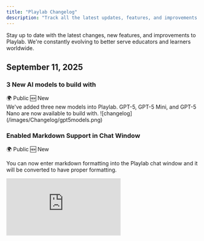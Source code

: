 ```yaml
---
title: "Playlab Changelog"
description: "Track all the latest updates, features, and improvements to Playlab"
---
```


Stay up to date with the latest changes, new features, and improvements to Playlab. We're constantly evolving to better serve educators and learners worldwide.

## September 11, 2025

### 3 New AI models to build with
<div style={{ display:"inline-flex",gap:"6px",marginBottom:"12px",flexWrap:"wrap" }}>
<span style={{ backgroundColor:"#10b981",color:"white",padding:"2px 8px",fontSize:"11px",fontWeight:"500",borderRadius:"4px",textTransform:"uppercase",letterSpacing:"0.025em" }}>
🌍 Public
</span>
<span style={{ backgroundColor:"#3b82f6",color:"white",padding:"2px 8px",fontSize:"11px",fontWeight:"500",borderRadius:"4px",textTransform:"uppercase",letterSpacing:"0.025em" }}>
🆕 New
</span>
</div>
We've added three new models into Playlab. GPT-5, GPT-5 Mini, and GPT-5 Nano are now available to build with.

<Frame>
  ![changelog](/images/Changelog/gpt5models.png)
</Frame>

### Enabled Markdown Support in Chat Window
<div style={{ display:"inline-flex",gap:"6px",marginBottom:"12px",flexWrap:"wrap" }}>
<span style={{ backgroundColor:"#10b981",color:"white",padding:"2px 8px",fontSize:"11px",fontWeight:"500",borderRadius:"4px",textTransform:"uppercase",letterSpacing:"0.025em" }}>
🌍 Public
</span>
<span style={{ backgroundColor:"#3b82f6",color:"white",padding:"2px 8px",fontSize:"11px",fontWeight:"500",borderRadius:"4px",textTransform:"uppercase",letterSpacing:"0.025em" }}>
🆕 New
</span>
</div>

You can now enter markdown formatting into the Playlab chat window and it will be converted to have proper formatting. 

<div style={{ position: "relative", paddingBottom: "60%", height: 0 }}>
  <iframe 
    src="https://www.loom.com/embed/6c1cc967d33f47bcba269a9ac3142150?sid=a1756e0f-9fd2-4cad-8b14-40ed5b8e32f2" 
    frameBorder="0" 
    webkitAllowFullScreen 
    mozAllowFullScreen 
    allowFullScreen 
    style={{ position: "absolute", top: 0, left: 0, width: "100%", height: "100%" }}
  />
</div>

## September 10, 2025

### Submitting feedback in Playlab
<div style={{ display:"inline-flex",gap:"6px",marginBottom:"12px",flexWrap:"wrap" }}>
<span style={{ backgroundColor:"#10b981",color:"white",padding:"2px 8px",fontSize:"11px",fontWeight:"500",borderRadius:"4px",textTransform:"uppercase",letterSpacing:"0.025em" }}>
🌍 Public
</span>
<span style={{ backgroundColor:"#3b82f6",color:"white",padding:"2px 8px",fontSize:"11px",fontWeight:"500",borderRadius:"4px",textTransform:"uppercase",letterSpacing:"0.025em" }}>
🆕 New
</span>
</div>

We've made it easier than for Playlab useres to share their thoughts and suggestions with our team. The new feedback system allows you to quickly report bugs, request features, or share general feedback directly from within Playlab.

<div style={{ position: "relative", paddingBottom: "60%", height: 0 }}>
  <iframe 
    src="https://www.loom.com/embed/88d7398c5ffb4d09bae1d63b7fc22499?sid=0325e575-3f42-4c62-926e-f1e6eddae197" 
    frameBorder="0" 
    webkitAllowFullScreen 
    mozAllowFullScreen 
    allowFullScreen 
    style={{ position: "absolute", top: 0, left: 0, width: "100%", height: "100%" }}
  />
</div>

> [Learn more about Submitting Feedback](https://learn.playlab.ai/features/Submitting%20Feedback/)


## August 30, 2025

### Updated Public Change Log

<div style={{ display:"inline-flex",gap:"6px",marginBottom:"12px",flexWrap:"wrap" }}>
<span style={{ backgroundColor:"#10b981",color:"white",padding:"2px 8px",fontSize:"11px",fontWeight:"500",borderRadius:"4px",textTransform:"uppercase",letterSpacing:"0.025em" }}>
🌍 Public

</span>

<span style={{ backgroundColor:"#f59e0b",color:"white",padding:"2px 8px",fontSize:"11px",fontWeight:"500",borderRadius:"4px",textTransform:"uppercase",letterSpacing:"0.025em" }}>
🔄 Update

</span>

</div>

We've enhanced our public change log with improved formatting and better organization. The updated change log now provides clearer visibility into feature releases, updates, and improvements across all Playlab tools and services.

This update includes streamlined navigation, better categorization of changes, and enhanced visual indicators for different types of updates to help users quickly identify relevant improvements to their workflow.

<Frame>
  ![changelog](/images/Changelog/changelog.png)
</Frame>

> [View the complete change log history](https://learn.playlab.ai/changelog/)

## August 26, 2025

### Standards Tool Release

<div style={{ display:"inline-flex",gap:"6px",marginBottom:"12px",flexWrap:"wrap" }}>
<span style={{ backgroundColor:"#10b981",color:"white",padding:"2px 8px",fontSize:"11px",fontWeight:"500",borderRadius:"4px",textTransform:"uppercase",letterSpacing:"0.025em" }}>
🌍 Public

</span>

<span style={{ backgroundColor:"#3b82f6",color:"white",padding:"2px 8px",fontSize:"11px",fontWeight:"500",borderRadius:"4px",textTransform:"uppercase",letterSpacing:"0.025em" }}>
🆕 New

</span>

</div>

The State Standards Knowledge Graph Tool transforms your Playlab apps by providing direct access to a comprehensive database of educational standards including Common Core State Standards (CCSS), Next Generation Science Standards (NGSS), and WIDA English Language Development standards.

Rather than relying on generic AI responses about educational standards, your app can now query specific, standards-aligned content that understands how every standard connects within state frameworks.

<iframe src="https://www.loom.com/embed/f417dc227e054c0bb5c3d525400b3296?sid=6c8afce3-573a-42c3-9b63-9d6fe27aeb09" width="100%" height="400" frameBorder="0" allowFullScreen />

> [Learn more about how to better leverage Standards by using the new Standard MCP Tools](https://learn.playlab.ai/features/MCP%20Standards/)

### IM Knowledge Graph Tool Update

<div style={{ display:"inline-flex",gap:"6px",marginBottom:"12px",flexWrap:"wrap" }}>
<span style={{ backgroundColor:"#10b981",color:"white",padding:"2px 8px",fontSize:"11px",fontWeight:"500",borderRadius:"4px",textTransform:"uppercase",letterSpacing:"0.025em" }}>
🌍 Public

</span>

<span style={{ backgroundColor:"#f59e0b",color:"white",padding:"2px 8px",fontSize:"11px",fontWeight:"500",borderRadius:"4px",textTransform:"uppercase",letterSpacing:"0.025em" }}>
🔄 Update

</span>

</div>

The Illustrative Mathematics Knowledge Graph tool has been updated to be more reliable, especially when fetching cooldowns for lessons, and is now available to all users.

> [Learn more about the IM Knowledge Graph Tool](https://learn.playlab.ai/features/MCP%20IMKG/)

---

## August 24, 2025

### Organization-Level References

<div style={{ display:"inline-flex",gap:"6px",marginBottom:"12px",flexWrap:"wrap" }}>
<span style={{ backgroundColor:"#7c3aed",color:"white",padding:"2px 8px",fontSize:"11px",fontWeight:"500",borderRadius:"4px",textTransform:"uppercase",letterSpacing:"0.025em" }}>
🏢 Enterprise

</span>

<span style={{ backgroundColor:"#3b82f6",color:"white",padding:"2px 8px",fontSize:"11px",fontWeight:"500",borderRadius:"4px",textTransform:"uppercase",letterSpacing:"0.025em" }}>
🆕 New

</span>

</div>

Organization-level references are now live. Similar to current workspace-level references, users can upload a reference via the reference library by selecting the Organization name. The reference will be immediately made available to all apps in that organization.

<Frame>
  <iframe src="https://drive.google.com/file/d/16PLS0VYYngHJ72CJ5Lt0pYypOK0xCyfY/preview" frameborder="0" webkitallowfullscreen mozallowfullscreen allowfullscreen style={{ width:"100%",height:"400px" }} />
</Frame>

> [Learn more about Organizational References](https://learn.playlab.ai/features/Organizational%20References)

---

## August 23, 2025

### Blog Link Addition

<div style={{ display:"inline-flex",gap:"6px",marginBottom:"12px",flexWrap:"wrap" }}>
<span style={{ backgroundColor:"#10b981",color:"white",padding:"2px 8px",fontSize:"11px",fontWeight:"500",borderRadius:"4px",textTransform:"uppercase",letterSpacing:"0.025em" }}>
🌍 Public

</span>

<span style={{ backgroundColor:"#3b82f6",color:"white",padding:"2px 8px",fontSize:"11px",fontWeight:"500",borderRadius:"4px",textTransform:"uppercase",letterSpacing:"0.025em" }}>
🆕 New

</span>

</div>

Added a link to the Playlab Blog in the desktop top navigation for easier access to company updates and resources.

<Frame>
  ![](/images/Changelog/blogbutton.png)
</Frame>

<Frame>
  
</Frame>

---

## August 22, 2025

### Canvas LTI Integration Improvements

<div style={{ display:"inline-flex",gap:"6px",marginBottom:"12px",flexWrap:"wrap" }}>
<span style={{ backgroundColor:"#7c3aed",color:"white",padding:"2px 8px",fontSize:"11px",fontWeight:"500",borderRadius:"4px",textTransform:"uppercase",letterSpacing:"0.025em" }}>
🏢 Enterprise

</span>

<span style={{ backgroundColor:"#f59e0b",color:"white",padding:"2px 8px",fontSize:"11px",fontWeight:"500",borderRadius:"4px",textTransform:"uppercase",letterSpacing:"0.025em" }}>
🔄 Update

</span>

</div>

Updated Canvas-provisioned users to land on their organization's apps page by default. Additionally, Canvas-provisioned users are now unable to create workspaces or apps by default, per institutional requirements.

### Moderation System Enhancement

<div style={{ display:"inline-flex",gap:"6px",marginBottom:"12px",flexWrap:"wrap" }}>
<span style={{ backgroundColor:"#10b981",color:"white",padding:"2px 8px",fontSize:"11px",fontWeight:"500",borderRadius:"4px",textTransform:"uppercase",letterSpacing:"0.025em" }}>
🌍 Public

</span>

<span style={{ backgroundColor:"#f59e0b",color:"white",padding:"2px 8px",fontSize:"11px",fontWeight:"500",borderRadius:"4px",textTransform:"uppercase",letterSpacing:"0.025em" }}>
🔄 Update

</span>

</div>

Switched the moderation system to use a custom Llama-4 Scout model based on analysis of weeks of usage data for improved accuracy and performance.

### Google Drive Export Tool Improvements

<div style={{ display:"inline-flex",gap:"6px",marginBottom:"12px",flexWrap:"wrap" }}>
<span style={{ backgroundColor:"#10b981",color:"white",padding:"2px 8px",fontSize:"11px",fontWeight:"500",borderRadius:"4px",textTransform:"uppercase",letterSpacing:"0.025em" }}>
🌍 Public

</span>

<span style={{ backgroundColor:"#f59e0b",color:"white",padding:"2px 8px",fontSize:"11px",fontWeight:"500",borderRadius:"4px",textTransform:"uppercase",letterSpacing:"0.025em" }}>
🔄 Update

</span>

</div>

Made various improvements to the Google Drive export tool in preparation for public release, including major UX enhancements.

> [Export to Google Drive demo app](https://www.loom.com/share/37617c279cb54a0e8f430d315a086e83?sid=10c3ffdb-bbe8-47e2-a8d5-c255fd3da7b7)

---

## August 21, 2025

### Move Apps to Workspace Feature

<div style={{ display:"inline-flex",gap:"6px",marginBottom:"12px",flexWrap:"wrap" }}>
<span style={{ backgroundColor:"#10b981",color:"white",padding:"2px 8px",fontSize:"11px",fontWeight:"500",borderRadius:"4px",textTransform:"uppercase",letterSpacing:"0.025em" }}>
🌍 Public

</span>

<span style={{ backgroundColor:"#3b82f6",color:"white",padding:"2px 8px",fontSize:"11px",fontWeight:"500",borderRadius:"4px",textTransform:"uppercase",letterSpacing:"0.025em" }}>
🆕 New

</span>

</div>

Moving apps to workspace allows you to transfer apps you’ve created from one workspace to another within your organization. This feature helps you reorganize your projects without the need to remix or duplicate apps when your workspace needs change.
This is particularly useful when you initially create an app in one workspace but later decide it would be better suited in a different workspace, or when you need to transfer personal projects to team workspaces.

<iframe src="https://www.loom.com/embed/171a27ee360842d7a25ae75bc021395a?sid=4ef5361e-2417-4536-99c3-e8c0ea8ce891" width="100%" height="400" frameBorder="0" allowFullScreen />

> [Learn how to move apps to different workspaces](https://learn.playlab.ai/features/Move%20Apps%20to%20Workspace)

---

## August 20, 2025

### MCP RAG Tools Release

<div style={{ display:"inline-flex",gap:"6px",marginBottom:"12px",flexWrap:"wrap" }}>
<span style={{ backgroundColor:"#10b981",color:"white",padding:"2px 8px",fontSize:"11px",fontWeight:"500",borderRadius:"4px",textTransform:"uppercase",letterSpacing:"0.025em" }}>
🌍 Public

</span>

<span style={{ backgroundColor:"#3b82f6",color:"white",padding:"2px 8px",fontSize:"11px",fontWeight:"500",borderRadius:"4px",textTransform:"uppercase",letterSpacing:"0.025em" }}>
🆕 New

</span>

</div>

The MCP RAG tool is now available to everybody to use. The Reference Search Tool transforms how your Playlab apps access and utilize uploaded reference materials. Instead of relying on the traditional reference system that finds only the 10 most similar snippets, this MCP-powered tool provides intelligent search capabilities that can navigate through your documents like an expert would, finding specific information with greater precision and context awareness.
Think of it like having a knowledgeable research assistant who knows exactly where to look in your filing cabinet. Rather than randomly pulling out the first 10 files that seem related, this tool can systematically search through your organized materials until it finds exactly what’s needed for the conversation.

<iframe src="https://www.loom.com/embed/55b26f97f2304792ade4cd55fc6639f1?sid=6c8afce3-573a-42c3-9b63-9d6fe27aeb09" width="100%" height="400" frameBorder="0" allowFullScreen />

> [Learn how to use the MCP Referencing Tools](https://learn.playlab.ai/features/MCP%20RAG)

---

## August 19, 2025

### IM MCP Knowledge Graph Tool Updates

<div style={{ display:"inline-flex",gap:"6px",marginBottom:"12px",flexWrap:"wrap" }}>
<span style={{ backgroundColor:"#10b981",color:"white",padding:"2px 8px",fontSize:"11px",fontWeight:"500",borderRadius:"4px",textTransform:"uppercase",letterSpacing:"0.025em" }}>
🌍 Public

</span>

<span style={{ backgroundColor:"#f59e0b",color:"white",padding:"2px 8px",fontSize:"11px",fontWeight:"500",borderRadius:"4px",textTransform:"uppercase",letterSpacing:"0.025em" }}>
🔄 Update

</span>

</div>

Updated the IM MCP Knowledge Graph tool to support additional operations including "get_dependent_units," "get_prerequisites_for_unit," "get_activities_by_routine_and_grade," and "get_standards_for_content." The update also resolves issues with LLM tool argument parsing errors.

---

## August 18, 2025

### Google Drive Integration Features

<div style={{ display:"inline-flex",gap:"6px",marginBottom:"12px",flexWrap:"wrap" }}>
<span style={{ backgroundColor:"#10b981",color:"white",padding:"2px 8px",fontSize:"11px",fontWeight:"500",borderRadius:"4px",textTransform:"uppercase",letterSpacing:"0.025em" }}>
🌍 Public

</span>

<span style={{ backgroundColor:"#3b82f6",color:"white",padding:"2px 8px",fontSize:"11px",fontWeight:"500",borderRadius:"4px",textTransform:"uppercase",letterSpacing:"0.025em" }}>
🆕 New

</span>

</div>

Released Account Connections screen where users can connect external systems such as Google accounts for Google Drive access.

<Frame>
  ![](/images/Changelog/googledriveexport.png)
</Frame>

---

## August 17, 2025

### Additional AI Models

<div style={{ display:"inline-flex",gap:"6px",marginBottom:"12px",flexWrap:"wrap" }}>
<span style={{ backgroundColor:"#10b981",color:"white",padding:"2px 8px",fontSize:"11px",fontWeight:"500",borderRadius:"4px",textTransform:"uppercase",letterSpacing:"0.025em" }}>
🌍 Public

</span>

<span style={{ backgroundColor:"#3b82f6",color:"white",padding:"2px 8px",fontSize:"11px",fontWeight:"500",borderRadius:"4px",textTransform:"uppercase",letterSpacing:"0.025em" }}>
🆕 New

</span>

</div>

The following new open weight LLMs are now available to all users. Playlab is committed to allowing users to increasingly have access to open weight models.

<Card title="New Open Weight Models">
  - **Kimi K2** by Moonshot AI
  - **gpt-oss-120b** (OpenAI's new large open weight model)
  - **gpt-oss-20b** (OpenAI's new medium sized open weight model)
</Card>

### Tool Calling UI Improvements

<div style={{ display:"inline-flex",gap:"6px",marginBottom:"12px",flexWrap:"wrap" }}>
<span style={{ backgroundColor:"#10b981",color:"white",padding:"2px 8px",fontSize:"11px",fontWeight:"500",borderRadius:"4px",textTransform:"uppercase",letterSpacing:"0.025em" }}>
🌍 Public

</span>

<span style={{ backgroundColor:"#f59e0b",color:"white",padding:"2px 8px",fontSize:"11px",fontWeight:"500",borderRadius:"4px",textTransform:"uppercase",letterSpacing:"0.025em" }}>
🔄 Update

</span>

</div>

Improved tool calling UI that no longer displays excessive text for Google Drive exports. LLMs now have additional chances to respond or call another tool after initial tool calls, allowing for more complex tool call chains and better error recovery.

---

## August 16, 2025

### Checkbox Starter Inputs

<div style={{ display:"inline-flex",gap:"6px",marginBottom:"12px",flexWrap:"wrap" }}>
<span style={{ backgroundColor:"#10b981",color:"white",padding:"2px 8px",fontSize:"11px",fontWeight:"500",borderRadius:"4px",textTransform:"uppercase",letterSpacing:"0.025em" }}>
🌍 Public

</span>

<span style={{ backgroundColor:"#3b82f6",color:"white",padding:"2px 8px",fontSize:"11px",fontWeight:"500",borderRadius:"4px",textTransform:"uppercase",letterSpacing:"0.025em" }}>
🆕 New

</span>

</div>

Checkbox starter inputs are now available, expanding the range of input types available for app builders.

<Frame>
  ![](/images/Changelog/checkbox.png)
</Frame>

---

## August 15, 2025

### 2D Math Visualization Tool

<div style={{ display:"inline-flex",gap:"6px",marginBottom:"12px",flexWrap:"wrap" }}>
<span style={{ backgroundColor:"#10b981",color:"white",padding:"2px 8px",fontSize:"11px",fontWeight:"500",borderRadius:"4px",textTransform:"uppercase",letterSpacing:"0.025em" }}>
🌍 Public

</span>

<span style={{ backgroundColor:"#3b82f6",color:"white",padding:"2px 8px",fontSize:"11px",fontWeight:"500",borderRadius:"4px",textTransform:"uppercase",letterSpacing:"0.025em" }}>
🆕 New

</span>

</div>

Released a new math visualization tool for plotting points on a 2D plane, enhancing mathematical learning capabilities.

<Frame>
  ![](/images/Changelog/2dcoordinate.png)

  ![](/images/Changelog/2dcoordinateoutput.png)
</Frame>

### Increased Starter Input Limits

<div style={{ display:"inline-flex",gap:"6px",marginBottom:"12px",flexWrap:"wrap" }}>
<span style={{ backgroundColor:"#10b981",color:"white",padding:"2px 8px",fontSize:"11px",fontWeight:"500",borderRadius:"4px",textTransform:"uppercase",letterSpacing:"0.025em" }}>
🌍 Public

</span>

<span style={{ backgroundColor:"#f59e0b",color:"white",padding:"2px 8px",fontSize:"11px",fontWeight:"500",borderRadius:"4px",textTransform:"uppercase",letterSpacing:"0.025em" }}>
🔄 Update

</span>

</div>

Increased the maximum number of starter inputs per app from 10 to 50, and input labels from 100 to 250 characters to meet real-world usage needs.

### Canvas LTI Implementation

<div style={{ display:"inline-flex",gap:"6px",marginBottom:"12px",flexWrap:"wrap" }}>
<span style={{ backgroundColor:"#7c3aed",color:"white",padding:"2px 8px",fontSize:"11px",fontWeight:"500",borderRadius:"4px",textTransform:"uppercase",letterSpacing:"0.025em" }}>
🏢 Enterprise

</span>

<span style={{ backgroundColor:"#3b82f6",color:"white",padding:"2px 8px",fontSize:"11px",fontWeight:"500",borderRadius:"4px",textTransform:"uppercase",letterSpacing:"0.025em" }}>
🆕 New

</span>

</div>

Implemented Canvas LTI for authentication and provisioning via Rosterstream, with ongoing refinement of permissions and roles assignment.

### GPT 4.1 Tools Support

<div style={{ display:"inline-flex",gap:"6px",marginBottom:"12px",flexWrap:"wrap" }}>
<span style={{ backgroundColor:"#10b981",color:"white",padding:"2px 8px",fontSize:"11px",fontWeight:"500",borderRadius:"4px",textTransform:"uppercase",letterSpacing:"0.025em" }}>
🌍 Public

</span>

<span style={{ backgroundColor:"#f59e0b",color:"white",padding:"2px 8px",fontSize:"11px",fontWeight:"500",borderRadius:"4px",textTransform:"uppercase",letterSpacing:"0.025em" }}>
🔄 Update

</span>

</div>

Updated builder UI to indicate that new GPT 4.1 models support tools functionality.

---

## July 15, 2025

### Major Model Updates

<div style={{ display:"inline-flex",gap:"6px",marginBottom:"12px",flexWrap:"wrap" }}>
<span style={{ backgroundColor:"#10b981",color:"white",padding:"2px 8px",fontSize:"11px",fontWeight:"500",borderRadius:"4px",textTransform:"uppercase",letterSpacing:"0.025em" }}>
🌍 Public

</span>

<span style={{ backgroundColor:"#f59e0b",color:"white",padding:"2px 8px",fontSize:"11px",fontWeight:"500",borderRadius:"4px",textTransform:"uppercase",letterSpacing:"0.025em" }}>
🔄 Update

</span>

</div>

### Model Updates

We're excited to share some updates to our available large language models:

- The default model for new apps is now **Claude Sonnet 4**.
- **GPT-4o** has been updated to the latest version of the model (from the August 2024 version to the **November 2024** version).
  - All apps previously using GPT-4o August will automatically transition to the improved GPT-4o November.
- Claude Sonnet 3.7 Reasoning has been updated to **Claude Sonnet 4 Reasoning.**
  - All apps previously using Sonnet 3.7 Reasoning will automatically transition to the improved Sonnet 4 Reasoning.
- Gemini 2.0 Flash has been updated to **Gemini 2.5 Flash.**
  - All apps previously using Gemini 2.0 Flash will automatically transition to the improved Gemini 2.5 Flash.
- 🆕 Added **Gemini 2.5 Pro.**
- 🆕 Added **GPT 4.1.**
- 🆕 Added **GPT 4.1 Nano.**

These updates are designed to elevate your experience and keep your projects running smoothly with the latest AI advancements.

---

## June 27, 2025

### Model Context Protocol (MCP) - Introducing Tools\!

<div style={{ display:"inline-flex",gap:"6px",marginBottom:"12px",flexWrap:"wrap" }}>
<span style={{ backgroundColor:"#10b981",color:"white",padding:"2px 8px",fontSize:"11px",fontWeight:"500",borderRadius:"4px",textTransform:"uppercase",letterSpacing:"0.025em" }}>
🌍 Public

</span>

<span style={{ backgroundColor:"#3b82f6",color:"white",padding:"2px 8px",fontSize:"11px",fontWeight:"500",borderRadius:"4px",textTransform:"uppercase",letterSpacing:"0.025em" }}>
🆕 New

</span>

</div>

Transform your apps with precise, reliable tools that deliver consistent educational results. New MCP Tools include the Chart Generator Tool for creating bar, line, pie, doughnut, radar, and polar area charts, the Number Line Generator Tool for generating number lines with specified ranges and marked numbers, the Right Triangle Diagram Tool for creating precise right triangle diagrams with exact sides and angles, and the Cylinder Diagram Tool for generating clean 3D cylinder diagrams.

To get started, click the Tools icon in the Playlab builder, select your desired MCP Tools, and customize your app prompts accordingly.

<Frame>
  <iframe src="https://www.loom.com/embed/8fbfb3127a18448181d5eff6465ec809?sid=9d96870e-1eb3-4f8d-b95c-382986fcf74d" frameBorder="0" webkitAllowFullScreen mozAllowFullScreen allowFullScreen style={{ width:"100%",height:"400px" }} />
</Frame>

> [Learn more about MCP Tools](https://learn.playlab.ai/features/MCP%20tools)

---

## June 9, 2025

### Multi-app Remixing

<div style={{ display:"inline-flex",gap:"6px",marginBottom:"12px",flexWrap:"wrap" }}>
<span style={{ backgroundColor:"#10b981",color:"white",padding:"2px 8px",fontSize:"11px",fontWeight:"500",borderRadius:"4px",textTransform:"uppercase",letterSpacing:"0.025em" }}>
🌍 Public

</span>

<span style={{ backgroundColor:"#3b82f6",color:"white",padding:"2px 8px",fontSize:"11px",fontWeight:"500",borderRadius:"4px",textTransform:"uppercase",letterSpacing:"0.025em" }}>
🆕 New

</span>

</div>

Streamline your workflow with the ability to remix up to 10 Playlab apps simultaneously into your workspace. This batch remixing feature saves time when experimenting or building upon multiple apps.

<Frame>
  <img
    height="400"
    src="/images/remixing multiple apps.gif"
    className="border border-gray-300 rounded-md shadow-sm"
  />
</Frame>

> [Learn how to Remix Multiple Apps](https://learn.playlab.ai/features/Remixing%20multiple%20apps)

---

## June 3, 2025

### Model Updates

<div style={{ display:"inline-flex",gap:"6px",marginBottom:"12px",flexWrap:"wrap" }}>
<span style={{ backgroundColor:"#10b981",color:"white",padding:"2px 8px",fontSize:"11px",fontWeight:"500",borderRadius:"4px",textTransform:"uppercase",letterSpacing:"0.025em" }}>
🌍 Public

</span>

<span style={{ backgroundColor:"#f59e0b",color:"white",padding:"2px 8px",fontSize:"11px",fontWeight:"500",borderRadius:"4px",textTransform:"uppercase",letterSpacing:"0.025em" }}>
🔄 Update

</span>

</div>

Deepseek model is now available, allowing you to benefit from this efficient open-source model. Claude Haiku 3.5 has returned and is perfect for concise and impactful text generation. Sonnet 3.5 has been upgraded to 3.7 with automatic transition for existing apps.

---

## April 8, 2025

### New Models

<div style={{ display:"inline-flex",gap:"6px",marginBottom:"12px",flexWrap:"wrap" }}>
<span style={{ backgroundColor:"#10b981",color:"white",padding:"2px 8px",fontSize:"11px",fontWeight:"500",borderRadius:"4px",textTransform:"uppercase",letterSpacing:"0.025em" }}>
🌍 Public

</span>

<span style={{ backgroundColor:"#3b82f6",color:"white",padding:"2px 8px",fontSize:"11px",fontWeight:"500",borderRadius:"4px",textTransform:"uppercase",letterSpacing:"0.025em" }}>
🆕 New

</span>

</div>

Llama 4 Maverick open-weight model is now available. OpenAI o1 has been updated to o3 Mini for improved performance across most benchmarks.

<Frame>
  ![](/images/Changelog/llama4.png)
</Frame>

---

## March 13, 2025

### Richer Starter Inputs

<div style={{ display:"inline-flex",gap:"6px",marginBottom:"12px",flexWrap:"wrap" }}>
<span style={{ backgroundColor:"#10b981",color:"white",padding:"2px 8px",fontSize:"11px",fontWeight:"500",borderRadius:"4px",textTransform:"uppercase",letterSpacing:"0.025em" }}>
🌍 Public

</span>

<span style={{ backgroundColor:"#f59e0b",color:"white",padding:"2px 8px",fontSize:"11px",fontWeight:"500",borderRadius:"4px",textTransform:"uppercase",letterSpacing:"0.025em" }}>
🔄 Update

</span>

</div>

Enhance user interaction with expanded input types including short text and long text inputs, dropdown selections, file uploads, required/optional input settings, and easy reordering of inputs.

<Frame>
  ![](/images/Changelog/starterinputsuser.png)
</Frame>

> | [Learn about Richer Starter Inputs](https://learn.playlab.ai/features/Richer%20Starter%20Inputs)

---

## February 28, 2025

### Expanded Model Library

<div style={{ display:"inline-flex",gap:"6px",marginBottom:"12px",flexWrap:"wrap" }}>
<span style={{ backgroundColor:"#10b981",color:"white",padding:"2px 8px",fontSize:"11px",fontWeight:"500",borderRadius:"4px",textTransform:"uppercase",letterSpacing:"0.025em" }}>
🌍 Public

</span>

<span style={{ backgroundColor:"#3b82f6",color:"white",padding:"2px 8px",fontSize:"11px",fontWeight:"500",borderRadius:"4px",textTransform:"uppercase",letterSpacing:"0.025em" }}>
🆕 New

</span>

</div>

New models available include Claude 3.7 Sonnet (standard and extended reasoning modes), Gemini 2 Flash, LearnLM (experimental), Llama 3.3 70B Instruct, and o1. A total of 9 different AI models are now available in Playlab.

Model deprecations include Claude 3.5 Haiku (defaults to Claude 3.5 Sonnet), GPT 4o Mini (defaults to GPT 4o), and Mistral Large (defaults to GPT 4o).

> [Selecting an LLM Model Guide](https://learn.playlab.ai/features/Selecting%20an%20LLM)

---

## February 14, 2025

### Organizing Workspaces

<div style={{ display:"inline-flex",gap:"6px",marginBottom:"12px",flexWrap:"wrap" }}>
<span style={{ backgroundColor:"#7c3aed",color:"white",padding:"2px 8px",fontSize:"11px",fontWeight:"500",borderRadius:"4px",textTransform:"uppercase",letterSpacing:"0.025em" }}>
🏢 Enterprise

</span>

<span style={{ backgroundColor:"#3b82f6",color:"white",padding:"2px 8px",fontSize:"11px",fontWeight:"500",borderRadius:"4px",textTransform:"uppercase",letterSpacing:"0.025em" }}>
🆕 New

</span>

</div>

**Organizing Workspaces**

You can now better organize and distinguish between apps in your workspaces based on their development status. This feature allows you to sort apps by different statuses, making it easier to identify which apps are ready for use, in progress, or need review.

Better organize your apps with development status tracking. App statuses include Playing (default for new apps in prototype stage), Experimenting (for prototypes ready for testing), In Review (apps awaiting administrator review), and Ready to Use (tested, reviewed, and production-ready apps).

Filter apps by status to streamline your workspace and focus on specific development stages.

<Frame>
  ![](/images/Changelog/organizingworkspaces.png)
</Frame>

> [Organizing Workspaces Guide](https://learn.playlab.ai/features//features/Organizing%20Workspaces)

---

## December 3, 2024

### Enhanced Organization Management

<div style={{ display:"inline-flex",gap:"6px",marginBottom:"12px",flexWrap:"wrap" }}>
<span style={{ backgroundColor:"#7c3aed",color:"white",padding:"2px 8px",fontSize:"11px",fontWeight:"500",borderRadius:"4px",textTransform:"uppercase",letterSpacing:"0.025em" }}>
🏢 Enterprise

</span>

<span style={{ backgroundColor:"#f59e0b",color:"white",padding:"2px 8px",fontSize:"11px",fontWeight:"500",borderRadius:"4px",textTransform:"uppercase",letterSpacing:"0.025em" }}>
🔄 Update

</span>

</div>

The new "Workspace Only" Role serves as the default organization role for new members. Members with this role only see workspaces they're explicitly added to, cannot access the organization-wide Apps page, and benefit from improved member filtering by role.

Publishing controls have been updated so only Admin, Creator, and Explorer roles can publish organization-wide or publicly, while Workspace Only members can only publish within their assigned workspaces.

---

## November 20, 2024

### Community App Discovery

<div style={{ display:"inline-flex",gap:"6px",marginBottom:"12px",flexWrap:"wrap" }}>
<span style={{ backgroundColor:"#10b981",color:"white",padding:"2px 8px",fontSize:"11px",fontWeight:"500",borderRadius:"4px",textTransform:"uppercase",letterSpacing:"0.025em" }}>
🌍 Public

</span>

<span style={{ backgroundColor:"#3b82f6",color:"white",padding:"2px 8px",fontSize:"11px",fontWeight:"500",borderRadius:"4px",textTransform:"uppercase",letterSpacing:"0.025em" }}>
🆕 New

</span>

</div>

Search and discover community apps on the Explore page to find inspiration and resources from fellow educators.

<Frame>
  ![](/images/Changelog/explore.png)
</Frame>

> [Explore page](https://www.playlab.ai/explore)

---

## November 18, 2024

### Quick App & Conversation Sharing

<div style={{ display:"inline-flex",gap:"6px",marginBottom:"12px",flexWrap:"wrap" }}>
<span style={{ backgroundColor:"#10b981",color:"white",padding:"2px 8px",fontSize:"11px",fontWeight:"500",borderRadius:"4px",textTransform:"uppercase",letterSpacing:"0.025em" }}>
🌍 Public

</span>

<span style={{ backgroundColor:"#3b82f6",color:"white",padding:"2px 8px",fontSize:"11px",fontWeight:"500",borderRadius:"4px",textTransform:"uppercase",letterSpacing:"0.025em" }}>
🆕 New

</span>

</div>

Instantly generate shareable links for your apps or specific conversations. This feature is perfect for collaborating with colleagues or sharing work with students.

<Frame>
  ![](/images/Changelog/shareconvo.png)
</Frame>

---

## November 14, 2024

### Improved Model Selection

<div style={{ display:"inline-flex",gap:"6px",marginBottom:"12px",flexWrap:"wrap" }}>
<span style={{ backgroundColor:"#10b981",color:"white",padding:"2px 8px",fontSize:"11px",fontWeight:"500",borderRadius:"4px",textTransform:"uppercase",letterSpacing:"0.025em" }}>
🌍 Public

</span>

<span style={{ backgroundColor:"#f59e0b",color:"white",padding:"2px 8px",fontSize:"11px",fontWeight:"500",borderRadius:"4px",textTransform:"uppercase",letterSpacing:"0.025em" }}>
🔄 Update

</span>

</div>

Model descriptions now appear when selecting LLMs to help choose the best fit for your use case.

<Frame>
  ![](/images/Changelog/modeldescription.png)
</Frame>

Enhanced conversation filtering with date range options is also available.

<Frame>
  ![](/images/Changelog/daterange.png)
</Frame>

---

## November 12, 2024

### Claude Model Updates

<div style={{ display:"inline-flex",gap:"6px",marginBottom:"12px",flexWrap:"wrap" }}>
<span style={{ backgroundColor:"#10b981",color:"white",padding:"2px 8px",fontSize:"11px",fontWeight:"500",borderRadius:"4px",textTransform:"uppercase",letterSpacing:"0.025em" }}>
🌍 Public

</span>

<span style={{ backgroundColor:"#f59e0b",color:"white",padding:"2px 8px",fontSize:"11px",fontWeight:"500",borderRadius:"4px",textTransform:"uppercase",letterSpacing:"0.025em" }}>
🔄 Update

</span>

</div>

Updated to the newest Claude 3.5 Sonnet and Claude 3.5 Haiku. Removed older, less-used models (Mistral Small, Medium), with apps using deprecated models automatically transitioning to GPT-4o.

---

## November 1, 2024

### Enhanced Organization Navigation

<div style={{ display:"inline-flex",gap:"6px",marginBottom:"12px",flexWrap:"wrap" }}>
<span style={{ backgroundColor:"#7c3aed",color:"white",padding:"2px 8px",fontSize:"11px",fontWeight:"500",borderRadius:"4px",textTransform:"uppercase",letterSpacing:"0.025em" }}>
🏢 Enterprise

</span>

<span style={{ backgroundColor:"#f59e0b",color:"white",padding:"2px 8px",fontSize:"11px",fontWeight:"500",borderRadius:"4px",textTransform:"uppercase",letterSpacing:"0.025em" }}>
🔄 Update

</span>

</div>

Organization workspaces now display in an improved tile format, making it easier for larger organizations to organize and manage their work.

<Frame>
  ![](/images/Changelog/orgworkspaces.png)
</Frame>

---

## October 25, 2024

### Smarter Reference Usage

<div style={{ display:"inline-flex",gap:"6px",marginBottom:"12px",flexWrap:"wrap" }}>
<span style={{ backgroundColor:"#10b981",color:"white",padding:"2px 8px",fontSize:"11px",fontWeight:"500",borderRadius:"4px",textTransform:"uppercase",letterSpacing:"0.025em" }}>
🌍 Public

</span>

<span style={{ backgroundColor:"#f59e0b",color:"white",padding:"2px 8px",fontSize:"11px",fontWeight:"500",borderRadius:"4px",textTransform:"uppercase",letterSpacing:"0.025em" }}>
🔄 Update

</span>

</div>

The improved reference system now better understands conversation flow and pulls more relevant reference material when needed.

---

## October 22, 2024

### Mobile-Friendly Updates

<div style={{ display:"inline-flex",gap:"6px",marginBottom:"12px",flexWrap:"wrap" }}>
<span style={{ backgroundColor:"#10b981",color:"white",padding:"2px 8px",fontSize:"11px",fontWeight:"500",borderRadius:"4px",textTransform:"uppercase",letterSpacing:"0.025em" }}>
🌍 Public

</span>

<span style={{ backgroundColor:"#f59e0b",color:"white",padding:"2px 8px",fontSize:"11px",fontWeight:"500",borderRadius:"4px",textTransform:"uppercase",letterSpacing:"0.025em" }}>
🔄 Update

</span>

</div>

Significantly improved mobile experience for navigating and using Playlab apps. Building and activity review mobile support is coming soon.

---

## October 21, 2024

### Community Filtering

<div style={{ display:"inline-flex",gap:"6px",marginBottom:"12px",flexWrap:"wrap" }}>
<span style={{ backgroundColor:"#10b981",color:"white",padding:"2px 8px",fontSize:"11px",fontWeight:"500",borderRadius:"4px",textTransform:"uppercase",letterSpacing:"0.025em" }}>
🌍 Public

</span>

<span style={{ backgroundColor:"#f59e0b",color:"white",padding:"2px 8px",fontSize:"11px",fontWeight:"500",borderRadius:"4px",textTransform:"uppercase",letterSpacing:"0.025em" }}>
🔄 Update

</span>

</div>

For apps shared on the Explore page, you can now filter out community-initiated conversations when reviewing app activity.

<Frame>
  ![](/images/Changelog/communityactivity.png)
</Frame>

---

## October 17, 2024

### Enhanced References Management

<div style={{ display:"inline-flex",gap:"6px",marginBottom:"12px",flexWrap:"wrap" }}>
<span style={{ backgroundColor:"#10b981",color:"white",padding:"2px 8px",fontSize:"11px",fontWeight:"500",borderRadius:"4px",textTransform:"uppercase",letterSpacing:"0.025em" }}>
🌍 Public

</span>

<span style={{ backgroundColor:"#f59e0b",color:"white",padding:"2px 8px",fontSize:"11px",fontWeight:"500",borderRadius:"4px",textTransform:"uppercase",letterSpacing:"0.025em" }}>
🔄 Update

</span>

</div>

- Any reference that is visible to everyone in a workspace will now have the `Shared in this workspace` indicator.
- All new references will be app-level by default, visible to they app they were uploaded to only.
- All used references show in a separate section from the rest of the unused workspace references. The unused workspace references list can be shown or hidden.
- A reference can be selected and unselected only by clicking the circle next to its name.
- Any workspace-level shared references show a confirmation modal before deletion. App-level references do not show a confirmation modal on deletion.
- Remixing an app with app-level references will always duplicate the references.

<Frame>
  ![](/images/Changelog/oldref.png)
</Frame>

---

## October 14, 2024

### Optimized Short References

<div style={{ display:"inline-flex",gap:"6px",marginBottom:"12px",flexWrap:"wrap" }}>
<span style={{ backgroundColor:"#10b981",color:"white",padding:"2px 8px",fontSize:"11px",fontWeight:"500",borderRadius:"4px",textTransform:"uppercase",letterSpacing:"0.025em" }}>
🌍 Public

</span>

<span style={{ backgroundColor:"#f59e0b",color:"white",padding:"2px 8px",fontSize:"11px",fontWeight:"500",borderRadius:"4px",textTransform:"uppercase",letterSpacing:"0.025em" }}>
🔄 Update

</span>

</div>

Improved handling of 1-3 page documents like rubrics and memos for better integration in app responses. Re-upload existing short references to benefit from this improvement.

---

## October 11, 2024

### Global Help Menu

<div style={{ display:"inline-flex",gap:"6px",marginBottom:"12px",flexWrap:"wrap" }}>
<span style={{ backgroundColor:"#10b981",color:"white",padding:"2px 8px",fontSize:"11px",fontWeight:"500",borderRadius:"4px",textTransform:"uppercase",letterSpacing:"0.025em" }}>
🌍 Public

</span>

<span style={{ backgroundColor:"#3b82f6",color:"white",padding:"2px 8px",fontSize:"11px",fontWeight:"500",borderRadius:"4px",textTransform:"uppercase",letterSpacing:"0.025em" }}>
🆕 New

</span>

</div>

Added an easily accessible help menu in the top right of most pages for quick access to guides and Playlab resources.

<Frame>
  ![](/images/Changelog/communityactivity.png)
</Frame>

---

## September 27, 2024

### Reference Transparency

<div style={{ display:"inline-flex",gap:"6px",marginBottom:"12px",flexWrap:"wrap" }}>
<span style={{ backgroundColor:"#10b981",color:"white",padding:"2px 8px",fontSize:"11px",fontWeight:"500",borderRadius:"4px",textTransform:"uppercase",letterSpacing:"0.025em" }}>
🌍 Public

</span>

<span style={{ backgroundColor:"#3b82f6",color:"white",padding:"2px 8px",fontSize:"11px",fontWeight:"500",borderRadius:"4px",textTransform:"uppercase",letterSpacing:"0.025em" }}>
🆕 New

</span>

</div>

See which references influenced your app's responses directly in the builder. View relevance rankings and exact reference excerpts used.

<Frame>
  ![](/images/Changelog/refsnippet.gif)
</Frame>

---

## August 9, 2024

### Rich App Design

<div style={{ display:"inline-flex",gap:"6px",marginBottom:"12px",flexWrap:"wrap" }}>
<span style={{ backgroundColor:"#10b981",color:"white",padding:"2px 8px",fontSize:"11px",fontWeight:"500",borderRadius:"4px",textTransform:"uppercase",letterSpacing:"0.025em" }}>
🌍 Public

</span>

<span style={{ backgroundColor:"#3b82f6",color:"white",padding:"2px 8px",fontSize:"11px",fontWeight:"500",borderRadius:"4px",textTransform:"uppercase",letterSpacing:"0.025em" }}>
🆕 New

</span>

</div>

Use the "Design" view in the builder to include links, images, and videos in your app information, creating richer user experiences.

<Frame>
  ![](/images/Changelog/designtab.png)
</Frame>

---

## July 31, 2024

### Improved Copy/Paste

<div style={{ display:"inline-flex",gap:"6px",marginBottom:"12px",flexWrap:"wrap" }}>
<span style={{ backgroundColor:"#10b981",color:"white",padding:"2px 8px",fontSize:"11px",fontWeight:"500",borderRadius:"4px",textTransform:"uppercase",letterSpacing:"0.025em" }}>
🌍 Public

</span>

<span style={{ backgroundColor:"#f59e0b",color:"white",padding:"2px 8px",fontSize:"11px",fontWeight:"500",borderRadius:"4px",textTransform:"uppercase",letterSpacing:"0.025em" }}>
🔄 Update

</span>

</div>

Enhanced compatibility for copying and pasting conversations to various platforms beyond Google Docs.

---

## July 29, 2024

### Accessibility Improvements

<div style={{ display:"inline-flex",gap:"6px",marginBottom:"12px",flexWrap:"wrap" }}>
<span style={{ backgroundColor:"#10b981",color:"white",padding:"2px 8px",fontSize:"11px",fontWeight:"500",borderRadius:"4px",textTransform:"uppercase",letterSpacing:"0.025em" }}>
🌍 Public

</span>

<span style={{ backgroundColor:"#f59e0b",color:"white",padding:"2px 8px",fontSize:"11px",fontWeight:"500",borderRadius:"4px",textTransform:"uppercase",letterSpacing:"0.025em" }}>
🔄 Update

</span>

</div>

All published apps now achieve 100% Lighthouse Accessibility scores, ensuring compatibility with screen readers and other accessibility tools.

<Frame>
  ![](/images/Changelog/accessibility.png)
</Frame>

---

## July 28, 2024

### Starred Apps

<div style={{ display:"inline-flex",gap:"6px",marginBottom:"12px",flexWrap:"wrap" }}>
<span style={{ backgroundColor:"#10b981",color:"white",padding:"2px 8px",fontSize:"11px",fontWeight:"500",borderRadius:"4px",textTransform:"uppercase",letterSpacing:"0.025em" }}>
🌍 Public

</span>

<span style={{ backgroundColor:"#3b82f6",color:"white",padding:"2px 8px",fontSize:"11px",fontWeight:"500",borderRadius:"4px",textTransform:"uppercase",letterSpacing:"0.025em" }}>
🆕 New

</span>

</div>

Star apps you want easy access to later. View all starred apps on your personal Starred page, sorted by most recently starred.

<Frame>
  ![](/images/Changelog/starred.png)
</Frame>

---

## July 25, 2024

### Richer Launch Views

<div style={{ display:"inline-flex",gap:"6px",marginBottom:"12px",flexWrap:"wrap" }}>
<span style={{ backgroundColor:"#10b981",color:"white",padding:"2px 8px",fontSize:"11px",fontWeight:"500",borderRadius:"4px",textTransform:"uppercase",letterSpacing:"0.025em" }}>
🌍 Public

</span>

<span style={{ backgroundColor:"#f59e0b",color:"white",padding:"2px 8px",fontSize:"11px",fontWeight:"500",borderRadius:"4px",textTransform:"uppercase",letterSpacing:"0.025em" }}>
🔄 Update

</span>

</div>

You can now toggle to “Design” view in the builder to optionally add additional information for users of your app that they’ll see when they launch it. Use this space to tell people about the philosophy behind your app, how your app was built, how to get the most out of your app, and any other ideas you have. More to come to the Design view soon.

<Frame>
  ![](/images/Changelog/designtab2.png)
</Frame>

---

## July 13, 2024

### Image Input Support

<div style={{ display:"inline-flex",gap:"6px",marginBottom:"12px",flexWrap:"wrap" }}>
<span style={{ backgroundColor:"#7c3aed",color:"white",padding:"2px 8px",fontSize:"11px",fontWeight:"500",borderRadius:"4px",textTransform:"uppercase",letterSpacing:"0.025em" }}>
🏢 Enterprise

</span>

<span style={{ backgroundColor:"#3b82f6",color:"white",padding:"2px 8px",fontSize:"11px",fontWeight:"500",borderRadius:"4px",textTransform:"uppercase",letterSpacing:"0.025em" }}>
🆕 New

</span>

</div>

For organizations using GPT-4o or Claude 3.x models, you can now allow users to send images to your apps. Support includes .jpg, .png, .gif, and .webp formats with an increased file size limit to 5MB. Image inputs are off by default and controlled in Builder Settings.

<Frame>
  ![](/images/Changelog/imagetoggle.png)
</Frame>

---

## July 11, 2024

### Updated Community Library

<div style={{ display:"inline-flex",gap:"6px",marginBottom:"12px",flexWrap:"wrap" }}>
<span style={{ backgroundColor:"#10b981",color:"white",padding:"2px 8px",fontSize:"11px",fontWeight:"500",borderRadius:"4px",textTransform:"uppercase",letterSpacing:"0.025em" }}>
🌍 Public

</span>

<span style={{ backgroundColor:"#f59e0b",color:"white",padding:"2px 8px",fontSize:"11px",fontWeight:"500",borderRadius:"4px",textTransform:"uppercase",letterSpacing:"0.025em" }}>
🔄 Update

</span>

</div>

Discover, share, and remix over 350 apps built by educators in our enhanced community library.

<Frame>
  ![](/images/Changelog/newexplore.png)
</Frame>

> [Community library](https://www.playlab.ai/explore)

---

## July 5, 2024

### QR Code Generation

<div style={{ display:"inline-flex",gap:"6px",marginBottom:"12px",flexWrap:"wrap" }}>
<span style={{ backgroundColor:"#10b981",color:"white",padding:"2px 8px",fontSize:"11px",fontWeight:"500",borderRadius:"4px",textTransform:"uppercase",letterSpacing:"0.025em" }}>
🌍 Public

</span>

<span style={{ backgroundColor:"#3b82f6",color:"white",padding:"2px 8px",fontSize:"11px",fontWeight:"500",borderRadius:"4px",textTransform:"uppercase",letterSpacing:"0.025em" }}>
🆕 New

</span>

</div>

Quickly generate QR codes for your apps to easily share with students and colleagues. Find this feature next to existing publish options in the builder.

<Frame>
  ![](/images/Changelog/qrcode.png)
</Frame>

---

## July 3, 2024

### Web Links as References

<div style={{ display:"inline-flex",gap:"6px",marginBottom:"12px",flexWrap:"wrap" }}>
<span style={{ backgroundColor:"#10b981",color:"white",padding:"2px 8px",fontSize:"11px",fontWeight:"500",borderRadius:"4px",textTransform:"uppercase",letterSpacing:"0.025em" }}>
🌍 Public

</span>

<span style={{ backgroundColor:"#3b82f6",color:"white",padding:"2px 8px",fontSize:"11px",fontWeight:"500",borderRadius:"4px",textTransform:"uppercase",letterSpacing:"0.025em" }}>
🆕 New

</span>

</div>

Add webpage links (including Google Docs/Sheets/Slides and PDFs) as references for your apps. Playlab respects website robots.txt rules for responsible web scraping.

<Frame>
  ![](/images/Changelog/linkref.png)
</Frame>

---

## June 28, 2024

### Version History v0

<div style={{ display:"inline-flex",gap:"6px",marginBottom:"12px",flexWrap:"wrap" }}>
<span style={{ backgroundColor:"#10b981",color:"white",padding:"2px 8px",fontSize:"11px",fontWeight:"500",borderRadius:"4px",textTransform:"uppercase",letterSpacing:"0.025em" }}>
🌍 Public

</span>

<span style={{ backgroundColor:"#3b82f6",color:"white",padding:"2px 8px",fontSize:"11px",fontWeight:"500",borderRadius:"4px",textTransform:"uppercase",letterSpacing:"0.025em" }}>
🆕 New

</span>

</div>

Track changes to your apps with version history. Features include automatic saves every 15 minutes, versions saved each time you publish, the ability to compare current version with previously published versions, and location next to the review icon and app title in the editor.

---

## June 20, 2024

### Claude 3.5 Sonnet

<div style={{ display:"inline-flex",gap:"6px",marginBottom:"12px",flexWrap:"wrap" }}>
<span style={{ backgroundColor:"#10b981",color:"white",padding:"2px 8px",fontSize:"11px",fontWeight:"500",borderRadius:"4px",textTransform:"uppercase",letterSpacing:"0.025em" }}>
🌍 Public

</span>

<span style={{ backgroundColor:"#f59e0b",color:"white",padding:"2px 8px",fontSize:"11px",fontWeight:"500",borderRadius:"4px",textTransform:"uppercase",letterSpacing:"0.025em" }}>
🔄 Update

</span>

</div>

Upgraded to Claude 3.5 Sonnet, bringing GPT-4o level capabilities at a more affordable price point.

---

## June 17, 2024

### Better Link Handling

<div style={{ display:"inline-flex",gap:"6px",marginBottom:"12px",flexWrap:"wrap" }}>
<span style={{ backgroundColor:"#10b981",color:"white",padding:"2px 8px",fontSize:"11px",fontWeight:"500",borderRadius:"4px",textTransform:"uppercase",letterSpacing:"0.025em" }}>
🌍 Public

</span>

<span style={{ backgroundColor:"#f59e0b",color:"white",padding:"2px 8px",fontSize:"11px",fontWeight:"500",borderRadius:"4px",textTransform:"uppercase",letterSpacing:"0.025em" }}>
🔄 Update

</span>

</div>

AI-generated links now open in new tabs for seamless conversation continuation. Improved Playlab Assistant UI behavior and clearer error messages for oversized reference files are also included.

---

## June 13, 2024

### App Remixing

<div style={{ display:"inline-flex",gap:"6px",marginBottom:"12px",flexWrap:"wrap" }}>
<span style={{ backgroundColor:"#10b981",color:"white",padding:"2px 8px",fontSize:"11px",fontWeight:"500",borderRadius:"4px",textTransform:"uppercase",letterSpacing:"0.025em" }}>
🌍 Public

</span>

<span style={{ backgroundColor:"#3b82f6",color:"white",padding:"2px 8px",fontSize:"11px",fontWeight:"500",borderRadius:"4px",textTransform:"uppercase",letterSpacing:"0.025em" }}>
🆕 New

</span>

</div>

You can now remix any app you have access to (published publicly or creator access) and duplicate apps within the same workspace.

<Frame>
  ![](/images/Changelog/remix.png)
</Frame>

Features include clear republishing indicators showing last publish date, enhanced review button functionality, and updated published app backgrounds.

<Frame>
  ![](/images/Changelog/republish.png)
</Frame>

The review button from the builder now takes you to activity filtered by that app, like it should’ve all along.

<Frame>
  ![](/images/Changelog/activity.png)
</Frame>

---

## June 4, 2024

### Major Interface Overhaul

<div style={{ display:"inline-flex",gap:"6px",marginBottom:"12px",flexWrap:"wrap" }}>
<span style={{ backgroundColor:"#10b981",color:"white",padding:"2px 8px",fontSize:"11px",fontWeight:"500",borderRadius:"4px",textTransform:"uppercase",letterSpacing:"0.025em" }}>
🌍 Public

</span>

<span style={{ backgroundColor:"#f59e0b",color:"white",padding:"2px 8px",fontSize:"11px",fontWeight:"500",borderRadius:"4px",textTransform:"uppercase",letterSpacing:"0.025em" }}>
🔄 Update

</span>

</div>

Complete redesign of main Playlab pages focusing on streamlined app organization and discovery, better workspace management, and improved navigation between built apps, used apps, and workspaces.

<Frame>
  ![](/images/Changelog/interface.png)
</Frame>

---

## May 21, 2024

### Workspace Renaming & Input Visibility

<div style={{ display:"inline-flex",gap:"6px",marginBottom:"12px",flexWrap:"wrap" }}>
<span style={{ backgroundColor:"#10b981",color:"white",padding:"2px 8px",fontSize:"11px",fontWeight:"500",borderRadius:"4px",textTransform:"uppercase",letterSpacing:"0.025em" }}>
🌍 Public

</span>

<span style={{ backgroundColor:"#8b5cf6",color:"white",padding:"2px 8px",fontSize:"11px",fontWeight:"500",borderRadius:"4px",textTransform:"uppercase",letterSpacing:"0.025em" }}>
✨ New

</span>

</div>

You can now rename workspaces\! Workspace names are required to be unique within a single organization. Additionally, values entered for starter inputs for an app are now visible everywhere a conversation can be reviewed.

<Frame>
  ![](/images/Changelog/renameworkspace.png)
</Frame>

---

## May 19, 2024

### Performance Improvements for Large Organizations

<div style={{ display:"inline-flex",gap:"6px",marginBottom:"12px",flexWrap:"wrap" }}>
<span style={{ backgroundColor:"#10b981",color:"white",padding:"2px 8px",fontSize:"11px",fontWeight:"500",borderRadius:"4px",textTransform:"uppercase",letterSpacing:"0.025em" }}>
🌍 Public

</span>

<span style={{ backgroundColor:"#f59e0b",color:"white",padding:"2px 8px",fontSize:"11px",fontWeight:"500",borderRadius:"4px",textTransform:"uppercase",letterSpacing:"0.025em" }}>
🔄 Update

</span>

</div>

Organization and Workspace member lists are now much faster and include search functionality for groups with thousands of members, making it easier to manage large teams.

---

## May 16, 2024

### GPT-4o Integration & Math Support

<div style={{ display:"inline-flex",gap:"6px",marginBottom:"12px",flexWrap:"wrap" }}>
<span style={{ backgroundColor:"#10b981",color:"white",padding:"2px 8px",fontSize:"11px",fontWeight:"500",borderRadius:"4px",textTransform:"uppercase",letterSpacing:"0.025em" }}>
🌍 Public

</span>

<span style={{ backgroundColor:"#8b5cf6",color:"white",padding:"2px 8px",fontSize:"11px",fontWeight:"500",borderRadius:"4px",textTransform:"uppercase",letterSpacing:"0.025em" }}>
✨ New

</span>

</div>

You can now build with the newest OpenAI model GPT-4o, bringing cutting-edge AI capabilities to your Playlab apps. We've also improved support for complex math formatting, especially from OpenAI models.

---

## May 14, 2024

### AI Building Assistant & Print Support

<div style={{ display:"inline-flex",gap:"6px",marginBottom:"12px",flexWrap:"wrap" }}>
<span style={{ backgroundColor:"#10b981",color:"white",padding:"2px 8px",fontSize:"11px",fontWeight:"500",borderRadius:"4px",textTransform:"uppercase",letterSpacing:"0.025em" }}>
🌍 Public

</span>

<span style={{ backgroundColor:"#8b5cf6",color:"white",padding:"2px 8px",fontSize:"11px",fontWeight:"500",borderRadius:"4px",textTransform:"uppercase",letterSpacing:"0.025em" }}>
✨ New

</span>

</div>

Introducing the AI Building Assistant\! You can now ask Playlab to help you build apps directly in the builder view. This feature includes minor layout improvements to the build experience and will continue to evolve based on your feedback.

<Frame>
  ![](/images/Changelog/assistant.png)
</Frame>

You can also now easily print conversations from the review interface, with PDF export support on most devices.

<Frame>
  ![](/images/Changelog/printconvo.png)
</Frame>

---

## May 9, 2024

### Copy Conversation & Education Features

<div style={{ display:"inline-flex",gap:"6px",marginBottom:"12px",flexWrap:"wrap" }}>
<span style={{ backgroundColor:"#10b981",color:"white",padding:"2px 8px",fontSize:"11px",fontWeight:"500",borderRadius:"4px",textTransform:"uppercase",letterSpacing:"0.025em" }}>
🌍 Public

</span>

<span style={{ backgroundColor:"#8b5cf6",color:"white",padding:"2px 8px",fontSize:"11px",fontWeight:"500",borderRadius:"4px",textTransform:"uppercase",letterSpacing:"0.025em" }}>
✨ New

</span>

</div>

Added a Copy Conversation button at the top of conversation review pages, allowing you to paste conversations into Google Docs or Word with much better formatting than manual copying. Additionally, rostering and SSO support via Google, Clever, and OpenID is now in beta for educational institutions.

## May 1, 2024

### Continue Previous Conversations

<div style={{ display:"inline-flex",gap:"6px",marginBottom:"12px",flexWrap:"wrap" }}>
<span style={{ backgroundColor:"#10b981",color:"white",padding:"2px 8px",fontSize:"11px",fontWeight:"500",borderRadius:"4px",textTransform:"uppercase",letterSpacing:"0.025em" }}>
🌍 Public

</span>

<span style={{ backgroundColor:"#8b5cf6",color:"white",padding:"2px 8px",fontSize:"11px",fontWeight:"500",borderRadius:"4px",textTransform:"uppercase",letterSpacing:"0.025em" }}>
✨ New

</span>

</div>

You can now continue previous conversations you've had with apps directly from the My Conversations page, making it easier to pick up where you left off with your favorite Playlab applications.

<Frame>
  ![](/images/Changelog/continueconvo.png)
</Frame>

## April 15, 2024

### Performance Enhancements

<div style={{ display:"inline-flex",gap:"6px",marginBottom:"12px",flexWrap:"wrap" }}>
<span style={{ backgroundColor:"#10b981",color:"white",padding:"2px 8px",fontSize:"11px",fontWeight:"500",borderRadius:"4px",textTransform:"uppercase",letterSpacing:"0.025em" }}>
🌍 Public

</span>

<span style={{ backgroundColor:"#f59e0b",color:"white",padding:"2px 8px",fontSize:"11px",fontWeight:"500",borderRadius:"4px",textTransform:"uppercase",letterSpacing:"0.025em" }}>
🔄 Update

</span>

</div>

Improved builder and app user experience performance to better support sustained continuous usage as our community grows.

---

## April 11, 2024

### Updated Public Site

<div style={{ display:"inline-flex",gap:"6px",marginBottom:"12px",flexWrap:"wrap" }}>
<span style={{ backgroundColor:"#10b981",color:"white",padding:"2px 8px",fontSize:"11px",fontWeight:"500",borderRadius:"4px",textTransform:"uppercase",letterSpacing:"0.025em" }}>
🌍 Public

</span>

<span style={{ backgroundColor:"#f59e0b",color:"white",padding:"2px 8px",fontSize:"11px",fontWeight:"500",borderRadius:"4px",textTransform:"uppercase",letterSpacing:"0.025em" }}>
🔄 Update

</span>

</div>

Refreshed public website with better explanations of Playlab's mission and acknowledgment of our supporting community.

<Frame>
  ![](/images/Changelog/gtmwebsite.png)
</Frame>

---

## April 6, 2024

### Bug Fixes

<div style={{ display:"inline-flex",gap:"6px",marginBottom:"12px",flexWrap:"wrap" }}>
<span style={{ backgroundColor:"#10b981",color:"white",padding:"2px 8px",fontSize:"11px",fontWeight:"500",borderRadius:"4px",textTransform:"uppercase",letterSpacing:"0.025em" }}>
🌍 Public

</span>

<span style={{ backgroundColor:"#dc2626",color:"white",padding:"2px 8px",fontSize:"11px",fontWeight:"500",borderRadius:"4px",textTransform:"uppercase",letterSpacing:"0.025em" }}>
🐛 Fix

</span>

</div>

Fixed formatting issues with sub-bullets within app instructions.

---

## April 5, 2024

### App Templates

<div style={{ display:"inline-flex",gap:"6px",marginBottom:"12px",flexWrap:"wrap" }}>
<span style={{ backgroundColor:"#10b981",color:"white",padding:"2px 8px",fontSize:"11px",fontWeight:"500",borderRadius:"4px",textTransform:"uppercase",letterSpacing:"0.025em" }}>
🌍 Public

</span>

<span style={{ backgroundColor:"#3b82f6",color:"white",padding:"2px 8px",fontSize:"11px",fontWeight:"500",borderRadius:"4px",textTransform:"uppercase",letterSpacing:"0.025em" }}>
🆕 New

</span>

</div>

New set of app templates to help builders kickstart their projects.

---

## April 3, 2024

### Direct File Upload

<div style={{ display:"inline-flex",gap:"6px",marginBottom:"12px",flexWrap:"wrap" }}>
<span style={{ backgroundColor:"#10b981",color:"white",padding:"2px 8px",fontSize:"11px",fontWeight:"500",borderRadius:"4px",textTransform:"uppercase",letterSpacing:"0.025em" }}>
🌍 Public

</span>

<span style={{ backgroundColor:"#3b82f6",color:"white",padding:"2px 8px",fontSize:"11px",fontWeight:"500",borderRadius:"4px",textTransform:"uppercase",letterSpacing:"0.025em" }}>
🆕 New

</span>

</div>

Upload files directly into app conversations for AI processing. Increased file size limit to 5MB.

---

## April 2, 2024

### Enhanced Explore Page

<div style={{ display:"inline-flex",gap:"6px",marginBottom:"12px",flexWrap:"wrap" }}>
<span style={{ backgroundColor:"#10b981",color:"white",padding:"2px 8px",fontSize:"11px",fontWeight:"500",borderRadius:"4px",textTransform:"uppercase",letterSpacing:"0.025em" }}>
🌍 Public

</span>

<span style={{ backgroundColor:"#f59e0b",color:"white",padding:"2px 8px",fontSize:"11px",fontWeight:"500",borderRadius:"4px",textTransform:"uppercase",letterSpacing:"0.025em" }}>
🔄 Update

</span>

</div>

New explore page with example apps and templates available once logged in.

---

## April 1, 2024

### Conversation Review

<div style={{ display:"inline-flex",gap:"6px",marginBottom:"12px",flexWrap:"wrap" }}>
<span style={{ backgroundColor:"#10b981",color:"white",padding:"2px 8px",fontSize:"11px",fontWeight:"500",borderRadius:"4px",textTransform:"uppercase",letterSpacing:"0.025em" }}>
🌍 Public

</span>

<span style={{ backgroundColor:"#3b82f6",color:"white",padding:"2px 8px",fontSize:"11px",fontWeight:"500",borderRadius:"4px",textTransform:"uppercase",letterSpacing:"0.025em" }}>
🆕 New

</span>

</div>

MVP ability to review past conversations with published apps through "My Conversations."

---

## March 16, 2024

### Mistral Models

<div style={{ display:"inline-flex",gap:"6px",marginBottom:"12px",flexWrap:"wrap" }}>
<span style={{ backgroundColor:"#10b981",color:"white",padding:"2px 8px",fontSize:"11px",fontWeight:"500",borderRadius:"4px",textTransform:"uppercase",letterSpacing:"0.025em" }}>
🌍 Public

</span>

<span style={{ backgroundColor:"#3b82f6",color:"white",padding:"2px 8px",fontSize:"11px",fontWeight:"500",borderRadius:"4px",textTransform:"uppercase",letterSpacing:"0.025em" }}>
🆕 New

</span>

</div>

Added support for new Mistral models including Mistral Large, offering faster and more capable alternatives suitable for GPT-4 Turbo-level tasks.

---

## March 15, 2024

### Advanced Math Formatting

<div style={{ display:"inline-flex",gap:"6px",marginBottom:"12px",flexWrap:"wrap" }}>
<span style={{ backgroundColor:"#10b981",color:"white",padding:"2px 8px",fontSize:"11px",fontWeight:"500",borderRadius:"4px",textTransform:"uppercase",letterSpacing:"0.025em" }}>
🌍 Public

</span>

<span style={{ backgroundColor:"#3b82f6",color:"white",padding:"2px 8px",fontSize:"11px",fontWeight:"500",borderRadius:"4px",textTransform:"uppercase",letterSpacing:"0.025em" }}>
🆕 New

</span>

</div>

Apps now support advanced mathematical formatting in generated outputs.

### Date Awareness

<div style={{ display:"inline-flex",gap:"6px",marginBottom:"12px",flexWrap:"wrap" }}>
<span style={{ backgroundColor:"#10b981",color:"white",padding:"2px 8px",fontSize:"11px",fontWeight:"500",borderRadius:"4px",textTransform:"uppercase",letterSpacing:"0.025em" }}>
🌍 Public

</span>

<span style={{ backgroundColor:"#3b82f6",color:"white",padding:"2px 8px",fontSize:"11px",fontWeight:"500",borderRadius:"4px",textTransform:"uppercase",letterSpacing:"0.025em" }}>
🆕 New

</span>

</div>

Apps built on Playlab now know today's date in the user's current timezone.

### Claude 3 Models

<div style={{ display:"inline-flex",gap:"6px",marginBottom:"12px",flexWrap:"wrap" }}>
<span style={{ backgroundColor:"#10b981",color:"white",padding:"2px 8px",fontSize:"11px",fontWeight:"500",borderRadius:"4px",textTransform:"uppercase",letterSpacing:"0.025em" }}>
🌍 Public

</span>

<span style={{ backgroundColor:"#3b82f6",color:"white",padding:"2px 8px",fontSize:"11px",fontWeight:"500",borderRadius:"4px",textTransform:"uppercase",letterSpacing:"0.025em" }}>
🆕 New

</span>

</div>

Anthropic's latest Claude 3 models (Opus, Sonnet, Haiku) replace Claude 2 and Claude Instant, offering capabilities comparable to GPT-4 Turbo.

---

## March 1, 2024

### Bulk User Addition

<div style={{ display:"inline-flex",gap:"6px",marginBottom:"12px",flexWrap:"wrap" }}>
<span style={{ backgroundColor:"#7c3aed",color:"white",padding:"2px 8px",fontSize:"11px",fontWeight:"500",borderRadius:"4px",textTransform:"uppercase",letterSpacing:"0.025em" }}>
🏢 Enterprise

</span>

<span style={{ backgroundColor:"#3b82f6",color:"white",padding:"2px 8px",fontSize:"11px",fontWeight:"500",borderRadius:"4px",textTransform:"uppercase",letterSpacing:"0.025em" }}>
🆕 New

</span>

</div>

Add multiple people to workspaces and organizations with the same role simultaneously instead of entering emails one by one.

---

## February 22, 2024

### Security Enhancements

<div style={{ display:"inline-flex",gap:"6px",marginBottom:"12px",flexWrap:"wrap" }}>
<span style={{ backgroundColor:"#10b981",color:"white",padding:"2px 8px",fontSize:"11px",fontWeight:"500",borderRadius:"4px",textTransform:"uppercase",letterSpacing:"0.025em" }}>
🌍 Public

</span>

<span style={{ backgroundColor:"#f59e0b",color:"white",padding:"2px 8px",fontSize:"11px",fontWeight:"500",borderRadius:"4px",textTransform:"uppercase",letterSpacing:"0.025em" }}>
🔄 Update

</span>

</div>

Additional security checks added to the Review Conversations feature.

Improved detection of issues with our email sender which was briefly affecting some users receiving password reset emails.

---

## February 20, 2024

### Security Updates

<div style={{ display:"inline-flex",gap:"6px",marginBottom:"12px",flexWrap:"wrap" }}>
<span style={{ backgroundColor:"#10b981",color:"white",padding:"2px 8px",fontSize:"11px",fontWeight:"500",borderRadius:"4px",textTransform:"uppercase",letterSpacing:"0.025em" }}>
🌍 Public

</span>

<span style={{ backgroundColor:"#f59e0b",color:"white",padding:"2px 8px",fontSize:"11px",fontWeight:"500",borderRadius:"4px",textTransform:"uppercase",letterSpacing:"0.025em" }}>
🔄 Update

</span>

</div>

Shortened login timeouts for improved security on shared computers.

Improved moderation of app instructions as part of our commitment to continue working to make Playlab a safe environment for education.

---

## February 17, 2024

### Navigation Improvements

<div style={{ display:"inline-flex",gap:"6px",marginBottom:"12px",flexWrap:"wrap" }}>
<span style={{ backgroundColor:"#10b981",color:"white",padding:"2px 8px",fontSize:"11px",fontWeight:"500",borderRadius:"4px",textTransform:"uppercase",letterSpacing:"0.025em" }}>
🌍 Public

</span>

<span style={{ backgroundColor:"#f59e0b",color:"white",padding:"2px 8px",fontSize:"11px",fontWeight:"500",borderRadius:"4px",textTransform:"uppercase",letterSpacing:"0.025em" }}>
🔄 Update

</span>

</div>

Builder back button now correctly navigates to app workspace.

Project names must be unique within workspaces. Removed legacy code for improved architecture.

---

## February 15, 2024

### Improved Error Handling

<div style={{ display:"inline-flex",gap:"6px",marginBottom:"12px",flexWrap:"wrap" }}>
<span style={{ backgroundColor:"#10b981",color:"white",padding:"2px 8px",fontSize:"11px",fontWeight:"500",borderRadius:"4px",textTransform:"uppercase",letterSpacing:"0.025em" }}>
🌍 Public

</span>

<span style={{ backgroundColor:"#f59e0b",color:"white",padding:"2px 8px",fontSize:"11px",fontWeight:"500",borderRadius:"4px",textTransform:"uppercase",letterSpacing:"0.025em" }}>
🔄 Update

</span>

</div>

Better feedback when remixing encounters issues.

---

## February 11, 2024

### Sections Support

<div style={{ display:"inline-flex",gap:"6px",marginBottom:"12px",flexWrap:"wrap" }}>
<span style={{ backgroundColor:"#7c3aed",color:"white",padding:"2px 8px",fontSize:"11px",fontWeight:"500",borderRadius:"4px",textTransform:"uppercase",letterSpacing:"0.025em" }}>
🏢 Enterprise

</span>

<span style={{ backgroundColor:"#3b82f6",color:"white",padding:"2px 8px",fontSize:"11px",fontWeight:"500",borderRadius:"4px",textTransform:"uppercase",letterSpacing:"0.025em" }}>
🆕 New

</span>

</div>

Introduced Sections for grouping users, which allows you to group users in order to quickly be able to review usage of apps by people within that group (think teachers reviewing student work). First step for us to prepare for direct SIS rostering integrations.

---

## February 8, 2024

### Mistral AI Integration

<div style={{ display:"inline-flex",gap:"6px",marginBottom:"12px",flexWrap:"wrap" }}>
<span style={{ backgroundColor:"#10b981",color:"white",padding:"2px 8px",fontSize:"11px",fontWeight:"500",borderRadius:"4px",textTransform:"uppercase",letterSpacing:"0.025em" }}>
🌍 Public

</span>

<span style={{ backgroundColor:"#3b82f6",color:"white",padding:"2px 8px",fontSize:"11px",fontWeight:"500",borderRadius:"4px",textTransform:"uppercase",letterSpacing:"0.025em" }}>
🆕 New

</span>

</div>

Mistral AI model support is now available for all builders (tiny, small, and medium model sizes).

---

## February 7, 2024

### Dark Mode

<div style={{ display:"inline-flex",gap:"6px",marginBottom:"12px",flexWrap:"wrap" }}>
<span style={{ backgroundColor:"#10b981",color:"white",padding:"2px 8px",fontSize:"11px",fontWeight:"500",borderRadius:"4px",textTransform:"uppercase",letterSpacing:"0.025em" }}>
🌍 Public

</span>

<span style={{ backgroundColor:"#3b82f6",color:"white",padding:"2px 8px",fontSize:"11px",fontWeight:"500",borderRadius:"4px",textTransform:"uppercase",letterSpacing:"0.025em" }}>
🆕 New

</span>

</div>

Playlab now supports dark mode\!

---

## February 6, 2024

### Community Showcase

<div style={{ display:"inline-flex",gap:"6px",marginBottom:"12px",flexWrap:"wrap" }}>
<span style={{ backgroundColor:"#10b981",color:"white",padding:"2px 8px",fontSize:"11px",fontWeight:"500",borderRadius:"4px",textTransform:"uppercase",letterSpacing:"0.025em" }}>
🌍 Public

</span>

<span style={{ backgroundColor:"#f59e0b",color:"white",padding:"2px 8px",fontSize:"11px",fontWeight:"500",borderRadius:"4px",textTransform:"uppercase",letterSpacing:"0.025em" }}>
🔄 Update

</span>

</div>

Explore favorite community-built apps directly from our home page.

> [Home page](https://www.playlab.ai)

---

## January 22, 2024

Completely Refreshed App Builder

<div style={{ display:"inline-flex",gap:"6px",marginBottom:"12px",flexWrap:"wrap" }}>
<span style={{ backgroundColor:"#10b981",color:"white",padding:"2px 8px",fontSize:"11px",fontWeight:"500",borderRadius:"4px",textTransform:"uppercase",letterSpacing:"0.025em" }}>
🌍 Public

</span>

<span style={{ backgroundColor:"#8b5cf6",color:"white",padding:"2px 8px",fontSize:"11px",fontWeight:"500",borderRadius:"4px",textTransform:"uppercase",letterSpacing:"0.025em" }}>
✨ New

</span>

</div>

Major overhaul of the app building experience with expanded instruction space, document-style formatting support, auto-save functionality, and streamlined reference management. Perfect for building complex and multi-step applications.

<Frame>
  ![](/images/Changelog/jan22-1.png)
</Frame>

Key improvements include:

Much more space to write your AI instructions along with support for regular formatting more like a document, especially nice for building complex and multi-step apps
Everything you change auto-saves by default, and your app preview now automatically refreshes as well
Add/remove/delete references without leaving the builder
Easily switch between tool and chatbot style apps, AI models and variability, no more starting over when you realize you really wanted to do the other thing
When you create a new app, you get a head start with a simple template

Starter Inputs

<div style={{ display:"inline-flex",gap:"6px",marginBottom:"12px",flexWrap:"wrap" }}>
<span style={{ backgroundColor:"#10b981",color:"white",padding:"2px 8px",fontSize:"11px",fontWeight:"500",borderRadius:"4px",textTransform:"uppercase",letterSpacing:"0.025em" }}>
🌍 Public

</span>

<span style={{ backgroundColor:"#8b5cf6",color:"white",padding:"2px 8px",fontSize:"11px",fontWeight:"500",borderRadius:"4px",textTransform:"uppercase",letterSpacing:"0.025em" }}>
✨ New

</span>

</div>

If it's better for your AI to get some structured input from the user up front before launching into a conversation, you can now quickly add that to your design from the builder settings menu.

<Frame>
  ![](/images/Changelog/jan22-2.png)
</Frame>

Updated App Experience

<div style={{ display:"inline-flex",gap:"6px",marginBottom:"12px",flexWrap:"wrap" }}>
<span style={{ backgroundColor:"#10b981",color:"white",padding:"2px 8px",fontSize:"11px",fontWeight:"500",borderRadius:"4px",textTransform:"uppercase",letterSpacing:"0.025em" }}>
🌍 Public

</span>

<span style={{ backgroundColor:"#f59e0b",color:"white",padding:"2px 8px",fontSize:"11px",fontWeight:"500",borderRadius:"4px",textTransform:"uppercase",letterSpacing:"0.025em" }}>
🔄 Update

</span>

</div>

Fresh design for launching and interacting with your apps. Quick links let you jump to editing or remixing an app if you're signed in.

<Frame>
  ![](/images/Changelog/jan22-3.png)
</Frame>

My Playlab Dashboard

<div style={{ display:"inline-flex",gap:"6px",marginBottom:"12px",flexWrap:"wrap" }}>
<span style={{ backgroundColor:"#10b981",color:"white",padding:"2px 8px",fontSize:"11px",fontWeight:"500",borderRadius:"4px",textTransform:"uppercase",letterSpacing:"0.025em" }}>
🌍 Public

</span>

<span style={{ backgroundColor:"#8b5cf6",color:"white",padding:"2px 8px",fontSize:"11px",fontWeight:"500",borderRadius:"4px",textTransform:"uppercase",letterSpacing:"0.025em" }}>
✨ New

</span>

</div>

Now see all your apps and workspaces in one place, quickly filter for apps you're looking for and jump directly to using an app. We'll be refreshing My Playlab over the next few months to make it more useful as your personal home within the community.

<Frame>
  ![](/images/Changelog/jan22-4.png)
</Frame>

Organizations for Schools and Impact Organizations

<div style={{ display:"inline-flex",gap:"6px",marginBottom:"12px",flexWrap:"wrap" }}>
<span style={{ backgroundColor:"#10b981",color:"white",padding:"2px 8px",fontSize:"11px",fontWeight:"500",borderRadius:"4px",textTransform:"uppercase",letterSpacing:"0.025em" }}>
🌍 Public

</span>

<span style={{ backgroundColor:"#8b5cf6",color:"white",padding:"2px 8px",fontSize:"11px",fontWeight:"500",borderRadius:"4px",textTransform:"uppercase",letterSpacing:"0.025em" }}>
✨ New

</span>

</div>

Schools and impact organizations can now nest multiple workspaces underneath a Playlab Organization. This enables better organization of apps across different teams in your school, the ability to publish apps to your organization instead of all of Playlab, and the ability to see who's using which of your apps as long as that person also belongs to your organization.
The organizations update also comes with more fine-grained roles at both the Workspace and Organization level to accommodate the different needs of admins, staff and students.

<Frame>
  ![](/images/Changelog/jan22-5.png)
</Frame>

Simplified Sharing

<div style={{ display:"inline-flex",gap:"6px",marginBottom:"12px",flexWrap:"wrap" }}>
<span style={{ backgroundColor:"#10b981",color:"white",padding:"2px 8px",fontSize:"11px",fontWeight:"500",borderRadius:"4px",textTransform:"uppercase",letterSpacing:"0.025em" }}>
🌍 Public

</span>

<span style={{ backgroundColor:"#f59e0b",color:"white",padding:"2px 8px",fontSize:"11px",fontWeight:"500",borderRadius:"4px",textTransform:"uppercase",letterSpacing:"0.025em" }}>
🔄 Update

</span>

</div>

Quickly share the latest version of your app with a streamlined share menu, no more multi-step publish page.

<Frame>
  ![](/images/Changelog/simpleshare.png)
</Frame>

---

## Questions?

If you have any questions about these updates or need help with any Playlab features, please email us at [support@playlab.ai](mailto:support@playlab.ai)

---